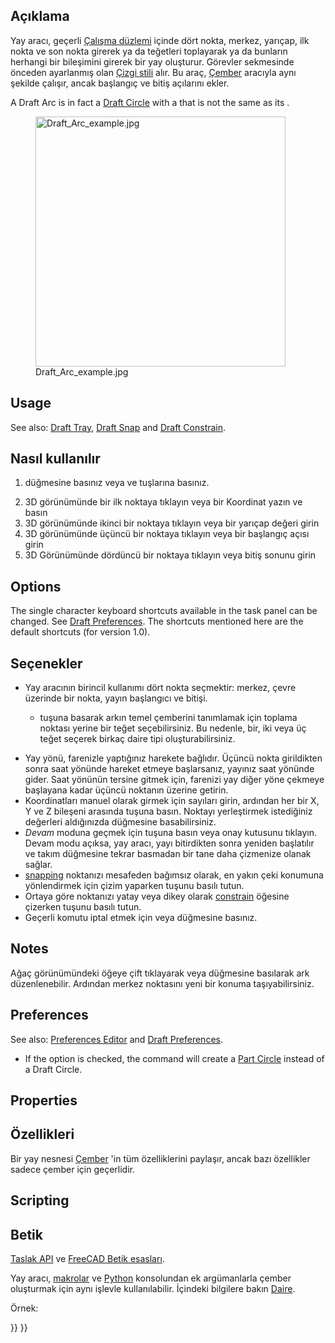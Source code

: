 <languages/>

<div class="mw-translate-fuzzy">
{{Docnav/tr
|[[Draft_Circle/tr|Circle]]
|[[Draft_Arc_3Points/tr|Arc 3Points]]
|[[Draft_Workbench/tr|Draft]]
|IconL=Draft_Circle.svg 
|IconC=Workbench_Draft.svg
|IconR=Draft_Arc_3Points.svg
}}
</div>

<div class="mw-translate-fuzzy">
{{GuiCommand/tr
|Name=Draft Arc
|Name/tr=Yay
|Workbenches=[[Draft_Workbench/tr|Taslak]], [[Arch_Workbench/tr|Mimari]]
|MenuLocation=Taslak → Yay
|Shortcut={{KEY|A}} {{KEY|R}}
|Version=0.17
|SeeAlso=[[Draft Circle/tr|Çember]],[[Draft Ellipse/tr|Elips]]
}}
</div>

<span id="Description"></span>
== Açıklama ==

<div class="mw-translate-fuzzy">
Yay aracı, geçerli [[Draft SelectPlane/tr|Çalışma düzlemi]] içinde dört nokta, merkez, yarıçap, ilk nokta ve son nokta girerek ya da teğetleri toplayarak ya da bunların herhangi bir bileşimini girerek bir yay oluşturur. Görevler sekmesinde önceden ayarlanmış olan [[Draft Linestyle/tr|Çizgi stili]] alır. Bu araç, [[Draft Circle/tr|Çember]] aracıyla aynı şekilde çalışır, ancak başlangıç ve bitiş açılarını ekler.
</div>

A Draft Arc is in fact a [[Draft_Circle|Draft Circle]] with a {{PropertyData|First Angle}} that is not the same as its {{PropertyData|Last Angle}}.

[[Image:Draft_Arc_example.jpg|400px]] 
<div class="mw-translate-fuzzy">
{{Caption|Yay; merkez, yarıçap,  ​​yay başlangıç noktası ve  yay son noktasıolarak dört noktada tanımlanır.
}}
</div>

==Usage==

See also: [[Draft_Tray|Draft Tray]], [[Draft_Snap|Draft Snap]] and [[Draft_Constrain|Draft Constrain]].

<div class="mw-translate-fuzzy">
== Nasıl kullanılır ==
# {{Button|[[Image:Draft Arc.png|16px]] [[Draft Arc/tr|Yay]]}} düğmesine basınız veya {{KEY|A}} ve {{KEY|R}} tuşlarına basınız.
# 3D görünümünde bir ilk noktaya tıklayın veya bir Koordinat yazın ve {{Button|[[Image:Draft_AddPoint.svg|16px]] add point}} basın
# 3D görünümünde ikinci bir noktaya tıklayın veya bir yarıçap değeri girin
# 3D görünümünde üçüncü bir noktaya tıklayın veya bir başlangıç açısı girin
# 3D Görünümünde dördüncü bir noktaya tıklayın veya bitiş sonunu girin
</div>

==Options==

The single character keyboard shortcuts available in the task panel can be changed. See [[Draft_Preferences|Draft Preferences]]. The shortcuts mentioned here are the default shortcuts (for version 1.0).

<div class="mw-translate-fuzzy">
== Seçenekler ==
* Yay aracının birincil kullanımı dört nokta seçmektir: merkez, çevre üzerinde bir nokta, yayın başlangıcı ve bitişi.
** {{KEY|Alt}} tuşuna basarak arkın temel çemberini tanımlamak için toplama noktası yerine bir teğet seçebilirsiniz. Bu nedenle, bir, iki veya üç teğet seçerek birkaç daire tipi oluşturabilirsiniz.
* Yay yönü, farenizle yaptığınız harekete bağlıdır. Üçüncü nokta girildikten sonra saat yönünde hareket etmeye başlarsanız, yayınız saat yönünde gider. Saat yönünün tersine gitmek için, farenizi yay diğer yöne çekmeye başlayana kadar üçüncü noktanın üzerine getirin.
* Koordinatları manuel olarak girmek için sayıları girin, ardından her bir X, Y ve Z bileşeni arasında {{KEY|Enter}} tuşuna basın. Noktayı yerleştirmek istediğiniz değerleri aldığınızda {{Button|[[Image: Draft_AddPoint.svg|16px]] Nokta ekle}} düğmesine basabilirsiniz.
* ''Devam'' moduna geçmek için {{KEY|T}} tuşuna basın veya onay kutusunu tıklayın. Devam modu açıksa, yay aracı, yayı bitirdikten sonra yeniden başlatılır ve takım düğmesine tekrar basmadan bir tane daha çizmenize olanak sağlar.
* [[Draft_Snap/tr|snapping]] noktanızı mesafeden bağımsız olarak, en yakın çeki konumuna yönlendirmek için çizim yaparken {{KEY|Ctrl}} tuşunu basılı tutun.
* Ortaya göre noktanızı yatay veya dikey olarak [[Draft_Constrain/fr|constrain]] öğesine çizerken {{KEY|Shift}} tuşunu basılı tutun.
* Geçerli komutu iptal etmek için {{KEY|Esc}} veya {{Button|Kapat}} düğmesine basınız.
</div>

==Notes==

<div class="mw-translate-fuzzy">
Ağaç görünümündeki öğeye çift tıklayarak veya {{Button|[[Image: Draft Edit.svg|16px]] [[Draft Edit/tr|Düzenle]]}} düğmesine basılarak ark düzenlenebilir. Ardından merkez noktasını yeni bir konuma taşıyabilirsiniz.
</div>

==Preferences==

See also: [[Preferences_Editor|Preferences Editor]] and [[Draft_Preferences|Draft Preferences]].

* If the {{MenuCommand|Edit → Preferences... → Draft → General → Create Part primitives if possible}} option is checked, the command will create a [[Part_Circle|Part Circle]] instead of a Draft Circle.

==Properties==

<div class="mw-translate-fuzzy">
== Özellikleri ==
Bir yay nesnesi [[Draft Circle/tr|Çember]] 'in tüm özelliklerini paylaşır, ancak bazı özellikler sadece çember için geçerlidir.
</div>

==Scripting==

<div class="mw-translate-fuzzy">
== Betik ==
{{Emphasis|Ayrıca bkz.:}} [[Draft API/tr|Taslak API]] ve [[FreeCAD Scripting Basics/tr|FreeCAD Betik esasları]].
</div>

<div class="mw-translate-fuzzy">
Yay aracı, [[macros/tr|makrolar]] ve [[Python/tr|Python]] konsolundan ek argümanlarla çember oluşturmak için aynı işlevle kullanılabilir.
İçindeki bilgilere bakın [[Draft Circle/tr|Daire]].
</div>

Örnek:

{{Code|code=
import FreeCAD as App
import Draft

doc = App.newDocument()

arc1 = Draft.make_circle(200, startangle=0, endangle=90)
arc2 = Draft.make_circle(500, startangle=20, endangle=160)
arc3 = Draft.make_circle(750, startangle=-30, endangle=-150)

doc.recompute()
}}


<div class="mw-translate-fuzzy">
{{Docnav/tr
|[[Draft_Circle/tr|Circle]]
|[[Draft_Arc_3Points/tr|Arc 3Points]]
|[[Draft_Workbench/tr|Draft]]
|IconL=Draft_Circle.svg
|IconC=Workbench_Draft.svg
|IconR=Draft_Arc_3Points.svg
}}
</div>

{{Draft Tools navi{{#translation:}}}}
{{Userdocnavi{{#translation:}}}}